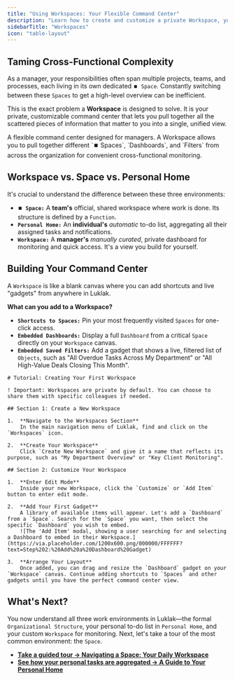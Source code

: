 ```yaml
---
title: "Using Workspaces: Your Flexible Command Center"
description: "Learn how to create and customize a private Workspace, your personal command center for monitoring key Spaces, Dashboards, and reports from across your organization."
sidebarTitle: "Workspaces"
icon: "table-layout"
---
```


## Taming Cross-Functional Complexity

As a manager, your responsibilities often span multiple projects, teams, and processes, each living in its own dedicated `⏹️ Space`. Constantly switching between these `Spaces` to get a high-level overview can be inefficient.

This is the exact problem a **Workspace** is designed to solve. It is your private, customizable command center that lets you pull together all the scattered pieces of information that matter to you into a single, unified view.

<Card title="Workspaces" icon="briefcase" iconType="duotone">
  A flexible command center designed for managers. A Workspace allows you to pull together different `⏹️ Spaces`, `Dashboards`, and `Filters` from across the organization for convenient cross-functional monitoring.
</Card>

## Workspace vs. Space vs. Personal Home

It's crucial to understand the difference between these three environments: 

- **`⏹️ Space:`** A **team's** official, shared workspace where work is done. Its structure is defined by a `Function`.
- **`Personal Home:`** An **individual's** _automatic_ to-do list, aggregating all their assigned tasks and notifications.
- **`Workspace:`** A **manager's** _manually curated_, private dashboard for monitoring and quick access. It's a view you build for yourself.

## Building Your Command Center

A `Workspace` is like a blank canvas where you can add shortcuts and live "gadgets" from anywhere in Luklak.

**What can you add to a Workspace?**

- **`Shortcuts to Spaces:`** Pin your most frequently visited `Spaces` for one-click access.
- **`Embedded Dashboards:`** Display a full `Dashboard` from a critical `Space` directly on your `Workspace` canvas.
- **`Embedded Saved Filters:`** Add a gadget that shows a live, filtered list of `Objects`, such as "All Overdue Tasks Across My Department" or "All High-Value Deals Closing This Month".

```guidejar
# Tutorial: Creating Your First Workspace

! Important: Workspaces are private by default. You can choose to share them with specific colleagues if needed.

## Section 1: Create a New Workspace

1.  **Navigate to the Workspaces Section**
    In the main navigation menu of Luklak, find and click on the `Workspaces` icon.

2.  **Create Your Workspace**
    Click `Create New Workspace` and give it a name that reflects its purpose, such as "My Department Overview" or "Key Client Monitoring".

## Section 2: Customize Your Workspace

1.  **Enter Edit Mode**
    Inside your new Workspace, click the `Customize` or `Add Item` button to enter edit mode.

2.  **Add Your First Gadget**
    A library of available items will appear. Let's add a `Dashboard` from a `Space`. Search for the `Space` you want, then select the specific `Dashboard` you wish to embed.
    ![The 'Add Item' modal, showing a user searching for and selecting a Dashboard to embed in their Workspace.](https://via.placeholder.com/1200x600.png/000000/FFFFFF?text=Step%202:%20Add%20a%20Dashboard%20Gadget)

3.  **Arrange Your Layout**
    Once added, you can drag and resize the `Dashboard` gadget on your `Workspace` canvas. Continue adding shortcuts to `Spaces` and other gadgets until you have the perfect command center view.
```

## What's Next?

You now understand all three work environments in Luklak—the formal `Organizational Structure`, your personal to-do list in `Personal Home`, and your custom `Workspace` for monitoring. Next, let's take a tour of the most common environment: the `Space`.

- [**Take a guided tour → Navigating a Space: Your Daily Workspace**](/en/02-platform/use-and-operate/navigating-a-space)
- [**See how your personal tasks are aggregated → A Guide to Your Personal Home**](/en/02-platform/use-and-operate/personal-home)
